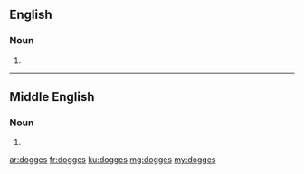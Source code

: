 ==English==

===Noun===
{{head|en|plural}}

# {{plural of|dogge|lang=en|nocat=1}}

----

==Middle English==

===Noun===
{{head|enm|plural}}

# {{plural of|dogge|lang=enm|nocat=1}}

[[ar:dogges]]
[[fr:dogges]]
[[ku:dogges]]
[[mg:dogges]]
[[my:dogges]]